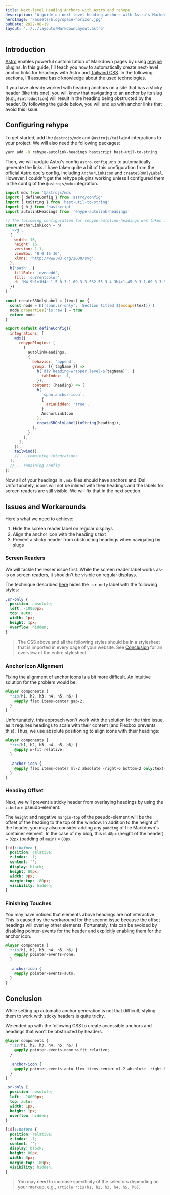 ```yaml
---
title: Next-level Heading Anchors with Astro and rehype
description: "A guide on next-level heading anchors with Astro's Markdown pages and rehype."
heroImage: '/assets/blog/space-horizon.jpg'
pubDate: 2022-08-19
layout: '../../layouts/MarkdownLayout.astro'
---
```


## Introduction

[Astro](https://astro.build) enables powerful customization of Markdown pages by using [rehype](https://github.com/rehypejs/rehype) plugins.
In this guide, I'll teach you how to automatically create next-level anchor links for headings with Astro and [Tailwind CSS](https://tailwindcss.com).
In the following sections, I'll assume basic knowledge about the used technologies.

If you have already worked with heading anchors on a site that has a sticky header (like this one), you will know that navigating to an anchor by its slug (e.g., `#introduction`) will result in the heading being obstructed by the header.
By following the guide below, you will end up with anchor links that avoid this issue.

## Configuring rehype

To get started, add the `@astrojs/mdx` and `@astrojs/tailwind` integrations to your project.
We will also need the following packages:

```bash
yarn add -D rehype-autolink-headings hastscript hast-util-to-string
```

Then, we will update Astro's config `astro.config.mjs` to automatically generate the links.
I have taken quite a bit of this configuration from the [official Astro doc's config](https://github.com/withastro/docs/blob/main/astro.config.ts), including `AnchorLinkIcon` and `createSROnlyLabel`.
However, I couldn't get the rehype plugins working unless I configured them in the config of the `@astrojs/mdx` integration.

```js
import mdx from '@astrojs/mdx'
import { defineConfig } from 'astro/config'
import { toString } from 'hast-util-to-string'
import { h } from 'hastscript'
import autolinkHeadings from 'rehype-autolink-headings'

// The following configuration for rehype-autolink-headings was taken from https://github.com/withastro/docs/blob/main/astro.config.ts
const AnchorLinkIcon = h(
  'svg',
  {
    width: 16,
    height: 16,
    version: 1.1,
    viewBox: '0 0 16 16',
    xlmns: 'http://www.w3.org/2000/svg',
  },
  h('path', {
    fillRule: 'evenodd',
    fill: 'currentcolor',
    d: 'M4 9h1v1H4c-1.5 0-3-1.69-3-3.5S2.55 3 4 3h4c1.45 0 3 1.69 3 3.5 0 1.41-.91 2.72-2 3.25V8.59c.58-.45 1-1.27 1-2.09C10 5.22 8.98 4 8 4H4c-.98 0-2 1.22-2 2.5S3 9 4 9zm9-3h-1v1h1c1 0 2 1.22 2 2.5S13.98 12 13 12H9c-.98 0-2-1.22-2-2.5 0-.83.42-1.64 1-2.09V6.25c-1.09.53-2 1.84-2 3.25C6 11.31 7.55 13 9 13h4c1.45 0 3-1.69 3-3.5S14.5 6 13 6z',
  })
)

const createSROnlyLabel = (text) => {
  const node = h('span.sr-only', `Section titled ${escape(text)}`)
  node.properties['is:raw'] = true
  return node
}

export default defineConfig({
  integrations: [
    mdx({
      rehypePlugins: [
        [
          autolinkHeadings,
          {
            behavior: 'append',
            group: ({ tagName }) =>
              h(`div.heading-wrapper.level-${tagName}`, {
                tabIndex: -1,
              }),
            content: (heading) => [
              h(
                `span.anchor-icon`,
                {
                  ariaHidden: 'true',
                },
                AnchorLinkIcon
              ),
              createSROnlyLabel(toString(heading)),
            ],
          },
        ],
      ],
    }),
    tailwind(),
    // ...remaining integrations
  ],
  // ...remaining config
})
```

Now all of your headings in `.mdx` files should have anchors and IDs!
Unfortunately, icons will not be inlined with their headings and the labels for screen readers are still visible.
We will fix that in the next section.

## Issues and Workarounds

Here's what we need to achieve:

1. Hide the screen reader label on regular displays
2. Align the anchor icon with the heading's text
3. Prevent a sticky header from obstructing headings when navigating by slugs

### Screen Readers

We will tackle the lesser issue first.
While the screen reader label works as-is on screen readers, it shouldn't be visible on regular displays.

The technique described [here](https://webaim.org/techniques/css/invisiblecontent/) hides the `.sr-only` label with the following styles:

```css
.sr-only {
  position: absolute;
  left: -10000px;
  top: auto;
  width: 1px;
  height: 1px;
  overflow: hidden;
}
```

> The CSS above and all the following styles should be in a stylesheet that is imported in every page of your website.
> See [Conclusion](#conclusion) for an overview of the entire stylesheet.

### Anchor Icon Alignment

Fixing the alignment of anchor icons is a bit more difficult.
An intuitive solution for the problem would be:

```css
@layer components {
  *:is(h1, h2, h3, h4, h5, h6) {
    @apply flex items-center gap-2;
  }
}
```

Unfortunately, this approach won't work with the solution for the third issue, as it requires headings to scale with their content (and Flexbox prevents this).
Thus, we use absolute positioning to align icons with their headings:

```css
@layer components {
  *:is(h1, h2, h3, h4, h5, h6) {
    @apply w-fit relative;
  }

  .anchor-icon {
    @apply flex items-center ml-2 absolute -right-6 bottom-2 only:text-neutral-600 hover:text-neutral-700 transition-colors;
  }
}
```

### Heading Offset

Next, we will prevent a sticky header from overlaying headings by using the `::before` pseudo-element.

The `height` and negative `margin-top` of the pseudo-element will be the offset of the heading to the top of the window.
In addition to the height of the header, you may also consider adding any `padding` of the Markdown's container element.
In the case of my blog, this is `48px` (height of the header) + `32px` (padding of `main`) = `80px`.

```css
[id]::before {
  position: relative;
  z-index: -1;
  content: '';
  display: block;
  height: 80px;
  width: 0px;
  margin-top: -80px;
  visibility: hidden;
}
```

### Finishing Touches

You may have noticed that elements above headings are not interactive.
This is caused by the workaround for the second issue because the offset headings will overlay other elements.
Fortunately, this can be avoided by disabling pointer-events for the header and explicitly enabling them for the anchor icon.

```css
@layer components {
  *:is(h1, h2, h3, h4, h5, h6) {
    @apply pointer-events-none;
  }

  .anchor-icon {
    @apply pointer-events-auto;
  }
}
```

## Conclusion

While setting up automatic anchor generation is not that difficult, styling them to work with sticky headers is quite tricky.

We ended up with the following CSS to create accessible anchors and headings that won't be obstructed by headers.

```css
@layer components {
  *:is(h1, h2, h3, h4, h5, h6) {
    @apply pointer-events-none w-fit relative;
  }

  .anchor-icon {
    @apply pointer-events-auto flex items-center ml-2 absolute -right-6 bottom-2 only:text-neutral-600 hover:text-neutral-700 transition-colors;
  }
}

.sr-only {
  position: absolute;
  left: -10000px;
  top: auto;
  width: 1px;
  height: 1px;
  overflow: hidden;
}

[id]::before {
  position: relative;
  z-index: -1;
  content: '';
  display: block;
  height: 80px;
  width: 0px;
  margin-top: -80px;
  visibility: hidden;
}
```

> You may need to increase specificity of the selectors depending on your markup, e.g., `article *:is(h1, h2, h3, h4, h5, h6)`.
